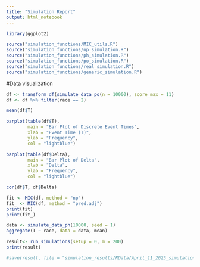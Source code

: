 ```yaml
---
title: "Simulation Report"
output: html_notebook
---
```


```r
library(ggplot2)

source("simulation_functions/MIC_utils.R")
source("simulation_functions/np_simulation.R")
source("simulation_functions/ph_simulation.R")
source("simulation_functions/po_simulation.R")
source("simulation_functions/real_simulation.R")
source("simulation_functions/generic_simulation.R")
```

#Data visualization 
```r

df <- transform_df(simulate_data_po(n = 10000), score_max = 11)
df <- df %>% filter(race == 2)

mean(df$T)

barplot(table(df$T),
        main = "Bar Plot of Discrete Event Times",
        xlab = "Event Time (T)",
        ylab = "Frequency",
        col = "lightblue")

barplot(table(df$Delta),
        main = "Bar Plot of Delta",
        xlab = "Delta",
        ylab = "Frequency",
        col = "lightblue")

cor(df$T, df$Delta)

fit <- MIC(df, method = "np")
fit_ <- MIC(df, method = "pred.adj")
print(fit)
print(fit_)

data <- simulate_data_ph(10000, seed = 1)
aggregate(T ~ race, data = data, mean)

```


```r
result<- run_simulations(setup = 0, m = 200)
print(result)

#save(result, file = "simulation_results/RData/April_11_2025_simulation.RData")

```

